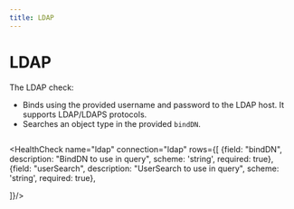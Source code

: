 ```yaml
---
title: LDAP
---
```


# <Icon name="ldap" /> LDAP

The LDAP check:

* Binds using the provided username and password to the LDAP host. It supports LDAP/LDAPS protocols.
* Searches an object type in the provided `bindDN`.


```yaml title="icmp.yaml"  file=../../../modules/canary-checker/fixtures/ldap/ldap_pass.yaml
```
<HealthCheck name="ldap" connection="ldap" rows={[
  {field: "bindDN", description: "BindDN to use in query", scheme: 'string', required: true},
  {field: "userSearch", description: "UserSearch to use in query", scheme: 'string', required: true},

]}/>

